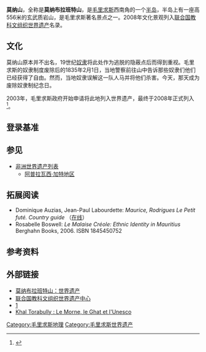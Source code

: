 {{世界遗产概要表
|site_img = Image:Le_Morne1.jpg
|site_img_capt = 
|site_img_width = 275px
|zh_name = 莫纳山文化景观
|en_name = Le Morne Cultural Landscape
|fr_name = Paysage culturel du Morne
|country = {{MUS}}
|Region = 非洲
|area = 
|criterion_c = (1), (6)
|rg_year = 2008年
|ex_rg_year = 
|remarks = 
|url_no = 1259
|map_img =
|map_img_width = 275px
|}}
'''莫纳山'''，全称是'''莫纳布拉班特山'''，是[[毛里求斯|毛里求斯]]西南角的一个[[半岛|半岛]]，半岛上有一座高556米的玄武质岩山，是毛里求斯著名景点之一。2008年文化景观列入[[联合国教科文组织|联合国教科文组织]][[世界遗产|世界遗产]]名录。

==文化==
莫纳山原本并不出名，19世纪[[奴隶|奴隶]]将此处作为逃脱的隐蔽点后而得到重视。毛里求斯的奴隶制度废除后的1835年2月1日，当地警察前往山中告诉那些奴隶们他们已经获得了自由。然而，当地奴隶误解这一队人马并将他们杀害。今天，那天成为废除奴隶制纪念日。

2003年，毛里求斯政府开始申请将此地列入世界遗产，最终于2008年正式列入<ref>{{Cite web |url=http://portal.unesco.org/en/ev.php-URL_ID%3D42986%26URL_DO%3DDO_TOPIC%26URL_SECTION%3D201.html |title=Inscription of Le Morne into the Word heritage List |accessdate=2020-09-18 |archive-date=2008-07-12 |archive-url=https://web.archive.org/web/20080712090958/http://portal.unesco.org/en/ev.php-URL_ID%3D42986%26URL_DO%3DDO_TOPIC%26URL_SECTION%3D201.html |dead-url=no }}</ref>。

==登录基准==
{{世界遗产基准|1|6}}

==参见==
*[[非洲世界遗产列表|非洲世界遗产列表]]
**[[阿普拉瓦西·加特地区|阿普拉瓦西·加特地区]]

==拓展阅读==
*Dominique Auzias, Jean-Paul Labourdette: ''Maurice, Rodrigues Le Petit futé. Country guide''  （[http://books.google.de/books?id=X3Q8ycVy6NAC&pg=PA89&dq=Foudia+rubra&as_brr=1&sig=TAQUttlBIdfMWJkWS0ET45W6-eM#PPA321,M2 在线]） {{fr}}
*Rosabelle Boswell: ''Le Malaise Créole: Ethnic Identity in Mauritius'' Berghahn Books, 2006. ISBN 1845450752{{en}}

==参考资料==
{{reflist}}

==外部链接==
{{commons|Le Morne Brabant}}
*[https://web.archive.org/web/20070919003809/http://www.mauritiustimes.com/220906vina.htm 莫纳布拉班特山：世界遗产]{{en}}
*[http://whc.unesco.org/en/tentativelists/1832/ 联合国教科文组织世界遗产中心] {{Wayback|url=http://whc.unesco.org/en/tentativelists/1832/ |date=20080601025446 }}
*[http://www.larosedemaurice.com莫纳布拉班特山]{{dead link|date=2018年4月 |bot=InternetArchiveBot |fix-attempted=yes }} {{fr}}
*[https://web.archive.org/web/20160303194352/http://www.lexpress.mu/display_article_sup.php?news_id=114776 Khal Torabully : Le Morne, le Ghat et l'Unesco] {{fr}}

{{coord|20|27|38|S|57|18|49|E|display=title|region:MU-GP_type:mountain_source:dewiki}}

[[Category:毛里求斯地理|Category:毛里求斯地理]]
[[Category:毛里求斯世界遗产|Category:毛里求斯世界遗产]]